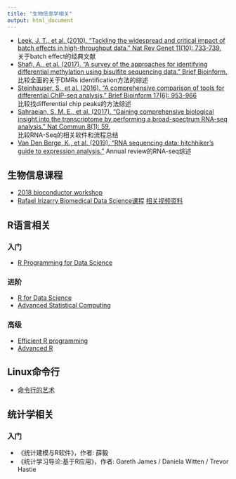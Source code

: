 ```yaml
---
title: "生物信息学相关"
output: html_document
---
```


* [Leek, J. T., et al. (2010). "Tackling the widespread and critical impact of batch effects in high-throughput data." Nat Rev Genet 11(10): 733-739.](https://www.nature.com/articles/nrg2825)  
    关于batch effect的经典文献
* [Shafi, A., et al. (2017). "A survey of the approaches for identifying differential methylation using bisulfite sequencing data." Brief Bioinform.](https://academic.oup.com/bib/advance-article/doi/10.1093/bib/bbx013/3064341)  
    比较全面的关于DMRs identification方法的综述
* [Steinhauser, S., et al. (2016). "A comprehensive comparison of tools for differential ChIP-seq analysis." Brief Bioinform 17(6): 953-966](https://academic.oup.com/bib/article/17/6/953/2453197)  
    比较找differential chip peaks的方法综述  
* [Sahraeian, S. M. E., et al. (2017). "Gaining comprehensive biological insight into the transcriptome by performing a broad-spectrum RNA-seq analysis." Nat Commun 8(1): 59.](https://www.nature.com/articles/s41467-017-00050-4)  
    比较RNA-Seq的相关软件和流程总结  
* [Van Den Berge, K., et al. (2019). "RNA sequencing data: hitchhiker's guide to expression analysis."](https://www.annualreviews.org/doi/full/10.1146/annurev-biodatasci-072018-021255)
    Annual review的RNA-seq综述  
    

## 生物信息课程
* [2018 bioconductor workshop](https://bioconductor.github.io/BiocWorkshops/)
* [Rafael Irizarry Biomedical Data Science课程](http://genomicsclass.github.io/book/)   [相关视频资料](http://rafalab.github.io/pages/harvardx.html)

## R语言相关
### 入门
* [R Programming for Data Science](https://bookdown.org/rdpeng/rprogdatascience/)  

### 进阶  
* [R for Data Science](https://r4ds.had.co.nz/)  
* [Advanced Statistical Computing](https://bookdown.org/rdpeng/advstatcomp/)  

### 高级  
* [Efficient R programming](https://bookdown.org/csgillespie/efficientR/)  
* [Advanced R](http://adv-r.had.co.nz/)  

## Linux命令行
* [命令行的艺术](https://github.com/jlevy/the-art-of-command-line/blob/master/README-zh.md)

## 统计学相关
### 入门
* 《统计建模与R软件》，作者: 薛毅
* 《统计学习导论:基于R应用》，作者: Gareth James / Daniela Witten / Trevor Hastie